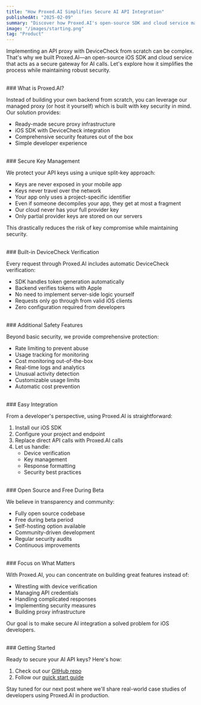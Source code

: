 ```yaml
---
title: "How Proxed.AI Simplifies Secure AI API Integration"
publishedAt: "2025-02-09"
summary: "Discover how Proxed.AI's open-source SDK and cloud service makes protecting AI API keys in iOS apps effortless"
image: "/images/starting.png"
tag: "Product"
---
```


Implementing an API proxy with DeviceCheck from scratch can be complex. That's why we built Proxed.AI—an open-source iOS SDK and cloud service that acts as a secure gateway for AI calls. Let's explore how it simplifies the process while maintaining robust security.

<br />
### What is Proxed.AI?

Instead of building your own backend from scratch, you can leverage our managed proxy (or host it yourself) which is built with key security in mind. Our solution provides:
- Ready-made secure proxy infrastructure
- iOS SDK with DeviceCheck integration
- Comprehensive security features out of the box
- Simple developer experience

<br />
### Secure Key Management

We protect your API keys using a unique split-key approach:
- Keys are never exposed in your mobile app
- Keys never travel over the network
- Your app only uses a project-specific identifier
- Even if someone decompiles your app, they get at most a fragment
- Our cloud never has your full provider key
- Only partial provider keys are stored on our servers

This drastically reduces the risk of key compromise while maintaining security.

<br />
### Built-in DeviceCheck Verification

Every request through Proxed.AI includes automatic DeviceCheck verification:
- SDK handles token generation automatically
- Backend verifies tokens with Apple
- No need to implement server-side logic yourself
- Requests only go through from valid iOS clients
- Zero configuration required from developers

<br />
### Additional Safety Features

Beyond basic security, we provide comprehensive protection:
- Rate limiting to prevent abuse
- Usage tracking for monitoring
- Cost monitoring out-of-the-box
- Real-time logs and analytics
- Unusual activity detection
- Customizable usage limits
- Automatic cost prevention

<br />
### Easy Integration

From a developer's perspective, using Proxed.AI is straightforward:
1. Install our iOS SDK
2. Configure your project and endpoint
3. Replace direct API calls with Proxed.AI calls
4. Let us handle:
   - Device verification
   - Key management
   - Response formatting
   - Security best practices

<br />
### Open Source and Free During Beta

We believe in transparency and community:
- Fully open source codebase
- Free during beta period
- Self-hosting option available
- Community-driven development
- Regular security audits
- Continuous improvements

<br />
### Focus on What Matters

With Proxed.AI, you can concentrate on building great features instead of:
- Wrestling with device verification
- Managing API credentials
- Handling complicated responses
- Implementing security measures
- Building proxy infrastructure

Our goal is to make secure AI integration a solved problem for iOS developers.

<br />
### Getting Started

Ready to secure your AI API keys? Here's how:
1. Check out our [GitHub repo](https://github.com/nech-ai/proxed)
2. Follow our [quick start guide](https://docs.proxed.ai/quickstart)

Stay tuned for our next post where we'll share real-world case studies of developers using Proxed.AI in production.
